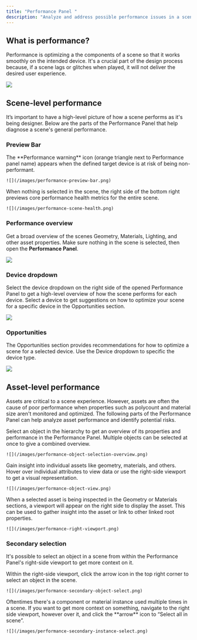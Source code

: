 ```yaml
---
title: "Performance Panel "
description: "Analyze and address possible performance issues in a scene to deliver the optimal device experience, every time."
---
```


## What is performance?&#x20;

Performance is optimizing a the components of a scene so that it works smoothly on the intended device. It's a crucial part of the design process because, if a scene lags or glitches when played, it will not deliver the desired user experience.&#x20;

![](/images/performance-panel.png)

## Scene-level performance&#x20;

It’s important to have a high-level picture of how a scene performs as it's being designer. Below are the parts of the Performance Panel that help diagnose a scene's general performance.&#x20;

### Preview Bar&#x20;

<Tabs>
  <Tab title="Performance warning">
    The **Performance warning** icon (orange triangle next to Performance panel name) appears when the defined target device is at risk of being non-performant.

    ![](/images/performance-preview-bar.png)
  </Tab>

  <Tab title="Scene health metrics">
    When nothing is selected in the scene, the right side of the bottom right previews core performance health metrics for the entire scene.

    ![](/images/performance-scene-health.png)
  </Tab>
</Tabs>

### Performance overview&#x20;

Get a broad overview of the scenes Geometry, Materials, Lighting, and other asset properties. Make sure nothing in the scene is selected, then open the **Performance Panel**.

![](/images/performance-overview.png)

### Device dropdown&#x20;

Select the device dropdown on the right side of the opened Performance Panel to get a high-level overview of how the scene performs for each device. Select a device to get suggestions on how to optimize your scene for a specific device in the Opportunities section.

![](/images/performance-device-dropdown.png)

### Opportunities&#x20;

The Opportunities section provides recommendations for how to optimize a scene for a selected device. Use the Device dropdown to specific the device type.

![](/images/performance-opportunities.png)

## Asset-level performance

Assets are critical to a scene experience. However, assets are often the cause of poor performance when properties such as polycount and material size aren't monitored and optimized. The following parts of the Performance Panel can help analyze asset performance and identify potential risks.&#x20;

<Tabs>
  <Tab title="Object selection & overview">
    Select an object in the hierarchy to get an overview of its properties and performance in the Performance Panel. Multiple objects can be selected at once to give a combined overview.

    ![](/images/performance-object-selection-overview.png)
  </Tab>

  <Tab title="Object view">
    Gain insight into individual assets like geometry, materials, and others. Hover over individual attributes to view data or use the right-side viewport to get a visual representation.

    ![](/images/performance-object-view.png)
  </Tab>

  <Tab title="Right-side viewport">
    When a selected asset is being inspected in the Geometry or Materials sections, a viewport will appear on the right side to display the asset. This can be used to gather insight into the asset or link to other linked root properties.

    ![](/images/performance-right-viewport.png)
  </Tab>
</Tabs>

### Secondary selection

It's possible to select an object in a scene from within the Performance Panel's right-side viewport to get more context on it.&#x20;

<Tabs>
  <Tab title="Object selection">
    Within the right-side viewport, click the arrow icon in the top right corner to select an object in the scene.

    ![](/images/performance-secondary-object-select.png)
  </Tab>

  <Tab title="Instance selection">
    Oftentimes there's a component or material instance used multiple times in a scene. If you want to get more context on something, navigate to the right side viewport, however over it, and click the  **arrow** icon to “Select all in scene”.

    ![](/images/performance-secondary-instance-select.png)
  </Tab>
</Tabs>

###